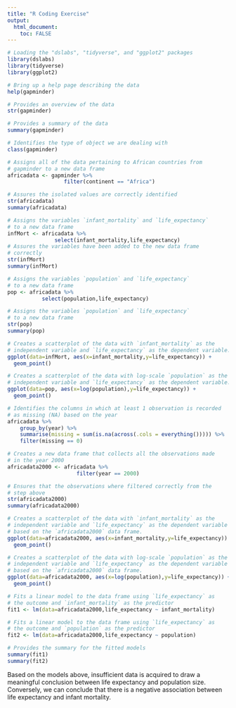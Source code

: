 ```yaml
---
title: "R Coding Exercise"
output:
  html_document:
    toc: FALSE
---
```



```r
# Loading the "dslabs", "tidyverse", and "ggplot2" packages
library(dslabs)
library(tidyverse)
library(ggplot2)

# Bring up a help page describing the data
help(gapminder)

# Provides an overview of the data
str(gapminder)

# Provides a summary of the data
summary(gapminder)

# Identifies the type of object we are dealing with
class(gapminder)

# Assigns all of the data pertaining to African countries from 
# gapminder to a new data frame
africadata <- gapminder %>%
                  filter(continent == "Africa")

# Assures the isolated values are correctly identified
str(africadata)
summary(africadata)

# Assigns the variables `infant_mortality` and `life_expectancy` 
# to a new data frame
infMort <- africadata %>%
               select(infant_mortality,life_expectancy)
# Assures the variables have been added to the new data frame
# correctly
str(infMort)
summary(infMort)

# Assigns the variables `population` and `life_expectancy` 
# to a new data frame
pop <- africadata %>%
           select(population,life_expectancy)

# Assigns the variables `population` and `life_expectancy` 
# to a new data frame
str(pop)
summary(pop)
```
```r
# Creates a scatterplot of the data with `infant_mortality` as the 
# independent variable and `life_expectancy` as the dependent variable.
ggplot(data=infMort, aes(x=infant_mortality,y=life_expectancy)) +
  geom_point()
```
```r
# Creates a scatterplot of the data with log-scale `population` as the 
# independent variable and `life_expectancy` as the dependent variable.
ggplot(data=pop, aes(x=log(population),y=life_expectancy)) +
  geom_point()
```
```r
# Identifies the columns in which at least 1 observation is recorded
# as missing (NA) based on the year
africadata %>%
    group_by(year) %>%
    summarise(missing = sum(is.na(across(.cols = everything())))) %>%
    filter(missing == 0)

# Creates a new data frame that collects all the observations made 
# in the year 2000
africadata2000 <- africadata %>%
                      filter(year == 2000)

# Ensures that the observations where filtered correctly from the 
# step above
str(africadata2000)
summary(africadata2000)
```

```r
# Creates a scatterplot of the data with `infant_mortality` as the 
# independent variable and `life_expectancy` as the dependent variable
# based on the `africadata2000` data frame.
ggplot(data=africadata2000, aes(x=infant_mortality,y=life_expectancy)) +
  geom_point()
```

```r
# Creates a scatterplot of the data with log-scale `population` as the 
# independent variable and `life_expectancy` as the dependent variable 
# based on the `africadata2000` data frame.
ggplot(data=africadata2000, aes(x=log(population),y=life_expectancy)) +
  geom_point()
```
```r
# Fits a linear model to the data frame using `life_expectancy` as
# the outcome and `infant_mortality` as the predictor
fit1 <- lm(data=africadata2000,life_expectancy ~ infant_mortality)

# Fits a linear model to the data frame using `life_expectancy` as
# the outcome and `population` as the predictor
fit2 <- lm(data=africadata2000,life_expectancy ~ population)

# Provides the summary for the fitted models
summary(fit1)
summary(fit2)
```
Based on the models above, insufficient data is acquired to draw a meaningful
conclusion between life expectancy and population size. Conversely, we can 
conclude that there is a negative association between life expectancy and 
infant mortality.
